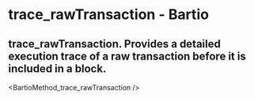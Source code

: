# trace_rawTransaction - Bartio

## trace_rawTransaction. Provides a detailed execution trace of a raw transaction before it is included in a block.


<BartioMethod_trace_rawTransaction />
